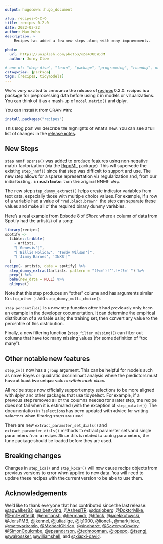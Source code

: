 ```yaml
---
output: hugodown::hugo_document

slug: recipes-0-2-0
title: recipes 0.2.0
date: 2022-02-22
author: Max Kuhn
description: >
    Recipes has added a few new steps along with many improvements.

photo:
  url: https://unsplash.com/photos/xZa4JUE7EdM
  author: Jonny Clow

# one of: "deep-dive", "learn", "package", "programming", "roundup", or "other"
categories: [package] 
tags: [recipes, tidymodels]
---
```


<!--
TODO:
* [ ] Look over / edit the post's title in the yaml
* [ ] Edit (or delete) the description; note this appears in the Twitter card
* [ ] Pick category and tags (see existing with `hugodown::tidy_show_meta()`)
* [ ] Find photo & update yaml metadata
* [ ] Create `thumbnail-sq.jpg`; height and width should be equal
* [ ] Create `thumbnail-wd.jpg`; width should be >5x height
* [ ] `hugodown::use_tidy_thumbnails()`
* [ ] Add intro sentence, e.g. the standard tagline for the package
* [ ] `usethis::use_tidy_thanks()`
-->

We're very excited to announce the release of [recipes](https://recipes.tidymodels.org/) 0.2.0. recipes is a package for preprocessing data before using it in models or visualizations. You can think of it as a mash-up of `model.matrix()` and dplyr. 

You can install it from CRAN with:

```r
install.packages("recipes")
```

This blog post will describe the highlights of what's new. You can see a full list of changes in the [release notes](https://github.com/tidymodels/recipes/blob/main/NEWS.md).

## New Steps

`step_nnmf_sparse()` was added to produce features using non-negative matrix factorization (via the [RcppML](https://github.com/zdebruine/RcppML) package). This will supersede the existing `step_nnmf()` since that step was difficult to support and use. The new step allows for a sparse representation via regularization and, from our initial testing, is **much faster** than the original NNMF step. 

The new step `step_dummy_extract()` helps create indicator variables from text data, especially those with multiple choice values. For example, if a row of a variable had a value of `"red,black,brown"`, the step can separate these values and make all of the required binary dummy variables. 

Here's a real example from [Episode 8 of _Sliced_](https://www.kaggle.com/c/sliced-s01e08-KJSEks) where a column of data from Spotify had the artist(s) of a song: 

```r
library(recipes)
spotify <- 
  tibble::tribble(
    ~ artists,
    "['Genesis']",
    "['Billie Holiday', 'Teddy Wilson']",
    "['Jimmy Barnes', 'INXS']"
  )
recipe(~ artists, data = spotify) %>% 
  step_dummy_extract(artists, pattern = "(?<=')[^',]+(?=')") %>% 
  prep() %>% 
  bake(new_data = NULL) %>% 
  glimpse()
```

Note that this step produces an "other" column and has arguments similar to `step_other()` and `step_dummy_multi_choice()`. 

`step_percentile()` is a new step function after it had previously only been an example in the developer documentation. It can determine the empirical distribution of a variable using the training set, then convert any value to the percentile of this distribution. 

Finally, a new filtering function (`step_filter_missing()`) can filter out columns that have too many missing values (for some definition of "too many").

## Other notable new features

`step_zv()` now has a `group` argument. This can be helpful for models such as naive Bayes or quadratic discriminant analysis where the predictors must have at least two unique values _within each class_. 

All recipe steps now officially support empty selections to be more aligned with dplyr and other packages that use tidyselect. For example, if a previous step removed all of the columns needed for a later step, the recipe does not fail when it is estimated (with the exception of `step_mutate()`). The documentation in `?selections` has been updated with advice for writing selectors when filtering steps are used. 

There are new `extract_parameter_set_dials()` and `extract_parameter_dials()` methods to extract parameter sets and single parameters from a recipe. Since this is related to tuning parameters, the tune package should be loaded before they are used.  

## Breaking changes

Changes in `step_ica()` and  `step_kpca*()` will now cause recipe objects from previous versions to error when applied to new data. You will need to update these recipes with the current version to be able to use them. 

## Acknowledgements

We'd like to thank everyone that has contributed since the last release:
[&#x0040;agwalker82](https://github.com/agwalker82), [&#x0040;albert-ying](https://github.com/albert-ying), [&#x0040;AshesITR](https://github.com/AshesITR), [&#x0040;ddsjoberg](https://github.com/ddsjoberg), [&#x0040;DoktorMike](https://github.com/DoktorMike), [&#x0040;EmilHvitfeldt](https://github.com/EmilHvitfeldt), [&#x0040;emmansh](https://github.com/emmansh), [&#x0040;hermandr](https://github.com/hermandr), [&#x0040;hfrick](https://github.com/hfrick), [&#x0040;jacekkotowski](https://github.com/jacekkotowski), [&#x0040;JensPMB](https://github.com/JensPMB), [&#x0040;jkennel](https://github.com/jkennel), [&#x0040;juliasilge](https://github.com/juliasilge), [&#x0040;lg1000](https://github.com/lg1000), [&#x0040;lionel-](https://github.com/lionel-), [&#x0040;markjrieke](https://github.com/markjrieke), [&#x0040;mattwarkentin](https://github.com/mattwarkentin), [&#x0040;MichaelChirico](https://github.com/MichaelChirico), [&#x0040;ninohardt](https://github.com/ninohardt), [&#x0040;SewerynGrodny](https://github.com/SewerynGrodny), [&#x0040;SimonCoulombe](https://github.com/SimonCoulombe), [&#x0040;spsanderson](https://github.com/spsanderson), [&#x0040;tedmoorman](https://github.com/tedmoorman), [&#x0040;topepo](https://github.com/topepo), [&#x0040;tsengj](https://github.com/tsengj), [&#x0040;walrossker](https://github.com/walrossker), [&#x0040;williamshell](https://github.com/williamshell), and [&#x0040;xiaoxi-david](https://github.com/xiaoxi-david).

